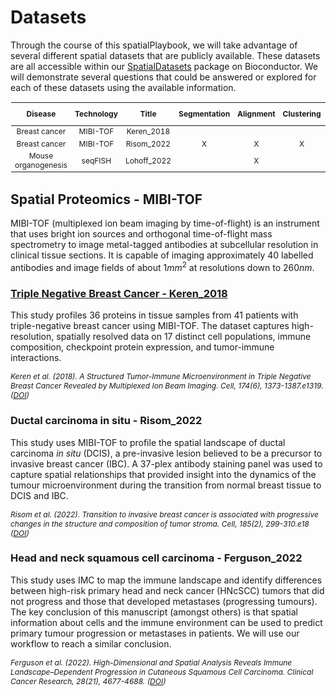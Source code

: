 # Datasets

Through the course of this spatialPlaybook, we will take advantage of several different spatial datasets that are publicly available. These datasets are all accessible within our [SpatialDatasets](https://www.bioconductor.org/packages/release/data/experiment/html/SpatialDatasets.html) package on Bioconductor. We will demonstrate several questions that could be answered or explored for each of these datasets using the available information.

```{=html}
<style>
table {
  font-size: 9pt;
  padding: 1px;
}
</style>
```

| Disease | Technology | Title | Segmentation | Alignment | Clustering | Localisation | Microenvironments | Patient Classification |   |
|:--:|:--:|:--:|:--:|:--:|:--:|:--:|:--:|:--:|:--:|
| Breast cancer | MIBI-TOF | Keren_2018 |  |  |  | X | X | X |  |
| Breast cancer | MIBI-TOF | Risom_2022 | X | X | X | X | X | X |  |
| Mouse organogenesis | seqFISH | Lohoff_2022 |  | X |  | X |  |  |  |

```{=html}
<style>
citation {
  font-size: 9pt;
  font-style: italic;
}
</style>
```

## Spatial Proteomics - MIBI-TOF

MIBI-TOF (multiplexed ion beam imaging by time-of-flight) is an instrument that uses bright ion sources and orthogonal time-of-flight mass spectrometry to image metal-tagged antibodies at subcellular resolution in clinical tissue sections. It is capable of imaging approximately 40 labelled antibodies and image fields of about $1mm^2$ at resolutions down to $260nm$.

### [Triple Negative Breast Cancer - Keren_2018](datasets/Keren_2018/Keren_2018.qmd)

This study profiles 36 proteins in tissue samples from 41 patients with triple-negative breast cancer using MIBI-TOF. The dataset captures high-resolution, spatially resolved data on 17 distinct cell populations, immune composition, checkpoint protein expression, and tumor-immune interactions.

<citation> Keren et al. (2018). A Structured Tumor-Immune Microenvironment in Triple Negative Breast Cancer Revealed by Multiplexed Ion Beam Imaging. Cell, 174(6), 1373-1387.e1319. ([DOI](https://doi.org/10.1016/j.cell.2018.08.039)) </citation>

### Ductal carcinoma in situ - Risom_2022

This study uses MIBI-TOF to profile the spatial landscape of ductal carcinoma *in situ* (DCIS), a pre-invasive lesion believed to be a precursor to invasive breast cancer (IBC). A 37-plex antibody staining panel was used to capture spatial relationships that provided insight into the dynamics of the tumour microenvironment during the transition from normal breast tissue to DCIS and IBC.

<citation> Risom et al. (2022). Transition to invasive breast cancer is associated with progressive changes in the structure and composition of tumor stroma. Cell, 185(2), 299-310.e18 ([DOI](https://doi.org/10.1016/j.cell.2021.12.023)) </citation>

<!-- ## Spatial Proteomics - CODEX -->

<!-- CODEX (co-detection by indexing) is a highly multiplexed tissue imaging technique that uses DNA-barcoded antibodies which are later revealed by fluorescent detector oligonucleotides. It can visualise up to 60 labelled antibodies at subcellular resolution. -->

<!-- ### Colorectal cancer - Schurch_2020 -->

<!-- This study aims to characterise the immune tumour microenvironment in advanced-stage colorectal cancer using CODEX. The dataset consists of 35 advanced colorectal cancer patients, with 4 images per patient for a total of 140 images. Each image is marked with a 56-antibody panel to characterise a total of 24 distinct tumour and immune cell populations. Overall, the dataset contains 240,000 cells along with clinical information such as patient tumour grade, tumour type, and patient survival. -->

<!-- <citation> Schürch et al. (2020). Coordinated Cellular Neighborhoods Orchestrate Antitumoral Immunity at the Colorectal Cancer Invasive Front et al. (2018). A Coordinated Cellular Neighborhoods Orchestrate Antitumoral Immunity at the Colorectal Cancer Invasive Front. Cell, 182(5), 1341-1359.e19. ([DOI](https://doi.org/10.1016/j.cell.2020.07.005)) </citation> -->

<!-- ## Spatial Proteomics - IMC -->

<!-- IMC (Imaging Mass Cytometry) is an instrument that combines laser ablation with mass cytometry to image metal-tagged antibodies at subcellular resolution in clinical tissue sections. The datasets produced by IMC can image approximately 30–40 labeled antibodies, covering tissue areas of around $1mm^2$ with a resolution down to $1 \mu m$. -->

<!-- ### Breast cancer - Ali_2020 -->

<!-- Also known as the METABRIC dataset, this 37-panel IMC dataset contains images of 456 primary invasive breast carcinoma patients obtained from 548 samples. Clinical variables in the dataset include age, chemotherapy (CT), radiotherapy (RT), hormone treatment (HT) indicators, estrogen receptor (ER) status, and gene expression markers (MKI67, EGFR, PGR, and ERBB2). -->

<!-- <citation> Ali et al. (2020). Imaging mass cytometry and multiplatform genomics define the phenogenomic landscape of breast cancer. Nature Cancer, 1, 163-175. ([DOI](https://doi.org/10.1038/s43018-020-0026-6))</citation> -->

### Head and neck squamous cell carcinoma - Ferguson_2022

This study uses IMC to map the immune landscape and identify differences between high-risk primary head and neck cancer (HNcSCC) tumors that did not progress and those that developed metastases (progressing tumours). The key conclusion of this manuscript (amongst others) is that spatial information about cells and the immune environment can be used to predict primary tumour progression or metastases in patients. We will use our workflow to reach a similar conclusion.

<citation> Ferguson et al. (2022). High-Dimensional and Spatial Analysis Reveals Immune Landscape–Dependent Progression in Cutaneous Squamous Cell Carcinoma. Clinical Cancer Research, 28(21), 4677-4688. ([DOI](https://doi.org/10.1158/1078-0432.CCR-22-1332))</citation>

<!-- ## Spatial Transcriptomics - seqFISH -->

<!-- [SeqFISH](https://spatial.caltech.edu/seqfish) (sequential Fluorescence In Situ Hybridization) is a technology that enables the identification of thousands of molecules like RNA, DNA, and proteins directly in single cells with their spatial context preserved. seqFISH can multiplex over 10,000 molecules and integrate multiple modalities. -->

<!-- ### [Mouse organogenesis - Lohoff_2022](datasets/Lohoff_2022/Lohoff_2022.qmd) -->

<!-- This study uses seqFISH to spatially profile the expression of 387 genes in mouse embryos. A comprehensive spatially resolved map of gene expression was created by integrating the seqFISH data with existing scRNAseq data. This integration facilitated the exploration of cellular relationships across different regions of the embryo. -->

<!-- <citation> Lohoff et al. (2022). Integration of spatial and single-cell transcriptomic data elucidates mouse organogenesis. Nature Biotechnology 40, 74--85 ([DOI](https://doi.org/10.1038/s41587-021-01006-2)). </citation> -->

<!-- Need to add: Stickles 2021 (used for scClassify) and Damond 2019 (diabetes dataset used for mixed spicyR) -->
